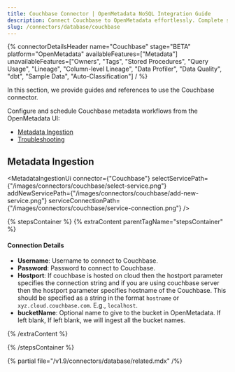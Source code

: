 ```yaml
---
title: Couchbase Connector | OpenMetadata NoSQL Integration Guide
description: Connect Couchbase to OpenMetadata effortlessly. Complete setup guide, configuration steps, and metadata extraction for your NoSQL database connector.
slug: /connectors/database/couchbase
---
```








{% connectorDetailsHeader
name="Couchbase"
stage="BETA"
platform="OpenMetadata"
availableFeatures=["Metadata"]
unavailableFeatures=["Owners", "Tags", "Stored Procedures", "Query Usage", "Lineage", "Column-level Lineage", "Data Profiler", "Data Quality", "dbt", "Sample Data", "Auto-Classification"]
/ %}


In this section, we provide guides and references to use the Couchbase connector.

Configure and schedule Couchbase metadata workflows from the OpenMetadata UI:

- [Metadata Ingestion](#metadata-ingestion)
- [Troubleshooting](/connectors/database/couchbase/troubleshooting)

<IngestionModeTiles yamlPath="/snippets/connectors/database/couchbase/yaml" />

## Metadata Ingestion

<MetadataIngestionUi connector={"Couchbase"} selectServicePath={"/images/connectors/couchbase/select-service.png"} addNewServicePath={"/images/connectors/couchbase/add-new-service.png"} serviceConnectionPath={"/images/connectors/couchbase/service-connection.png"} />

{% stepsContainer %}
{% extraContent parentTagName="stepsContainer" %}

#### Connection Details

- **Username**: Username to connect to Couchbase.
- **Password**: Password to connect to Couchbase.
- **Hostport**: If couchbase is hosted on cloud then the hostport parameter specifies the connection string and if you are using couchbase server then the hostport parameter specifies hostname of the Couchbase. This should be specified as a string in the format `hostname` or `xyz.cloud.couchbase.com`. E.g., `localhost`.
- **bucketName**: Optional name to give to the bucket in OpenMetadata. If left blank, If left blank, we will ingest all the bucket names.

<AdvancedConfiguration />

{% /extraContent %}

<TestConnection />

<ConfigureIngestion />

<IngestionScheduleAndDeploy />

{% /stepsContainer %}

{% partial file="/v1.9/connectors/database/related.mdx" /%}
